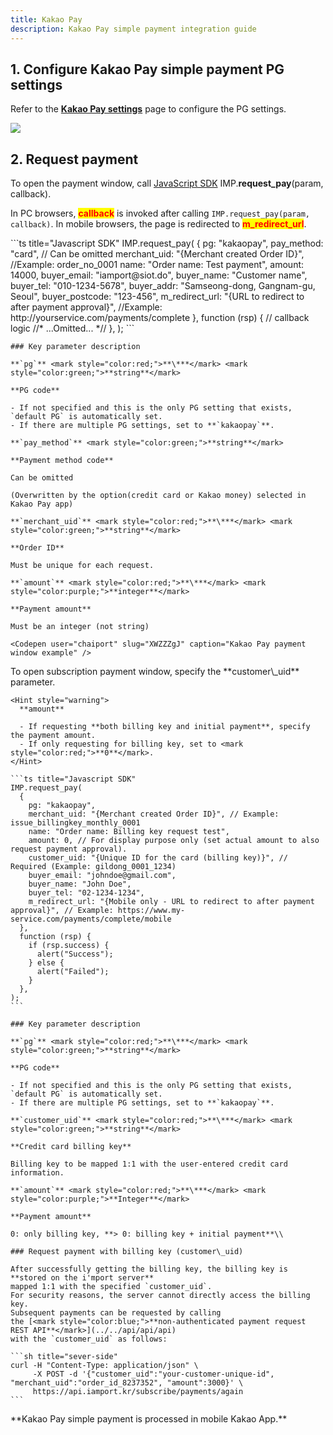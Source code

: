 ```yaml
---
title: Kakao Pay
description: Kakao Pay simple payment integration guide
---
```



## 1. Configure Kakao Pay simple payment PG settings

Refer to the [**Kakao Pay settings**](../../ready/2-pg/pg/undefined) page
to configure the PG settings.

![](</gitbook-assets/en/screenshot 2022-05-29 8.08.40.png>)

## 2. Request payment

To open the payment window, call [JavaScript SDK](../../sdk/javascript-sdk/readme)
IMP.**request\_pay**(param, callback).

In PC browsers, <mark style="color:red;">**callback**</mark> is invoked after calling `IMP.request_pay(param, callback)`.
In mobile browsers, the page is redirected to <mark style="color:red;">**m\_redirect\_url**</mark>.

<Tabs>
  <Tab title="General payment request">
    ```ts title="Javascript SDK"
    IMP.request_pay(
      {
        pg: "kakaopay",
        pay_method: "card", // Can be omitted
        merchant_uid: "{Merchant created Order ID}", //Example: order_no_0001
        name: "Order name: Test payment",
        amount: 14000,
        buyer_email: "iamport@siot.do",
        buyer_name: "Customer name",
        buyer_tel: "010-1234-5678",
        buyer_addr: "Samseong-dong, Gangnam-gu, Seoul",
        buyer_postcode: "123-456",
        m_redirect_url: "{URL to redirect to after payment approval}", //Example: http://yourservice.com/payments/complete
      },
      function (rsp) {
        // callback logic
        //* ...Omitted... *//
      },
    );
    ```

    ### Key parameter description

    **`pg`** <mark style="color:red;">**\***</mark> <mark style="color:green;">**string**</mark>

    **PG code**

    - If not specified and this is the only PG setting that exists, `default PG` is automatically set.
    - If there are multiple PG settings, set to **`kakaopay`**.

    **`pay_method`** <mark style="color:green;">**string**</mark>

    **Payment method code**

    Can be omitted

    (Overwritten by the option(credit card or Kakao money) selected in Kakao Pay app)

    **`merchant_uid`** <mark style="color:red;">**\***</mark> <mark style="color:green;">**string**</mark>

    **Order ID**

    Must be unique for each request.

    **`amount`** <mark style="color:red;">**\***</mark> <mark style="color:purple;">**integer**</mark>

    **Payment amount**

    Must be an integer (not string)

    <Codepen user="chaiport" slug="XWZZZgJ" caption="Kakao Pay payment window example" />
  </Tab>

  <Tab title="Subscription payment request">
    To open subscription payment window, specify the **customer\_uid** parameter.

    <Hint style="warning">
      **amount**

      - If requesting **both billing key and initial payment**, specify the payment amount.
      - If only requesting for billing key, set to <mark style="color:red;">**0**</mark>.
    </Hint>

    ```ts title="Javascript SDK"
    IMP.request_pay(
      {
        pg: "kakaopay",
        merchant_uid: "{Merchant created Order ID}", // Example: issue_billingkey_monthly_0001
        name: "Order name: Billing key request test",
        amount: 0, // For display purpose only (set actual amount to also request payment approval).
        customer_uid: "{Unique ID for the card (billing key)}", // Required (Example: gildong_0001_1234)
        buyer_email: "johndoe@gmail.com",
        buyer_name: "John Doe",
        buyer_tel: "02-1234-1234",
        m_redirect_url: "{Mobile only - URL to redirect to after payment approval}", // Example: https://www.my-service.com/payments/complete/mobile
      },
      function (rsp) {
        if (rsp.success) {
          alert("Success");
        } else {
          alert("Failed");
        }
      },
    );
    ```

    ### Key parameter description

    **`pg`** <mark style="color:red;">**\***</mark> <mark style="color:green;">**string**</mark>

    **PG code**

    - If not specified and this is the only PG setting that exists, `default PG` is automatically set.
    - If there are multiple PG settings, set to **`kakaopay`**.

    **`customer_uid`** <mark style="color:red;">**\***</mark> <mark style="color:green;">**string**</mark>

    **Credit card billing key**

    Billing key to be mapped 1:1 with the user-entered credit card information.

    **`amount`** <mark style="color:red;">**\***</mark> <mark style="color:purple;">**Integer**</mark>

    **Payment amount**

    0: only billing key, **> 0: billing key + initial payment**\\

    ### Request payment with billing key (customer\_uid)

    After successfully getting the billing key, the billing key is **stored on the i'mport server**
    mapped 1:1 with the specified `customer_uid`.
    For security reasons, the server cannot directly access the billing key.
    Subsequent payments can be requested by calling
    the [<mark style="color:blue;">**non-authenticated payment request REST API**</mark>](../../api/api/api)
    with the `customer_uid` as follows:

    ```sh title="sever-side"
    curl -H "Content-Type: application/json" \
         -X POST -d '{"customer_uid":"your-customer-unique-id", "merchant_uid":"order_id_8237352", "amount":3000}' \
         https://api.iamport.kr/subscribe/payments/again
    ```
  </Tab>
</Tabs>

<Hint style="info">
  **Kakao Pay simple payment is processed in mobile Kakao App.**
</Hint>
